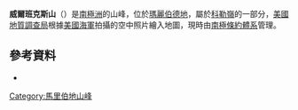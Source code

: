 {{coord|75|0|S|112|53|W|display=title}}

'''威爾班克斯山'''（{{lang-en|Mount Wilbanks}}）是[[南極洲|南極洲]]的山峰，位於[[瑪麗伯德地|瑪麗伯德地]]，屬於[[科勒嶺|科勒嶺]]的一部分，[[美國地質調查局|美國地質調查局]]根據[[美國海軍|美國海軍]]拍攝的空中照片繪入地圖，現時由[[南極條約體系|南極條約體系]]管理。

==參考資料==
*{{usgs-gazetteer}}

{{DEFAULTSORT:Mount Wilbanks}}
[[Category:馬里伯地山峰|Category:馬里伯地山峰]]


{{MarieByrdLand-geo-stub}}